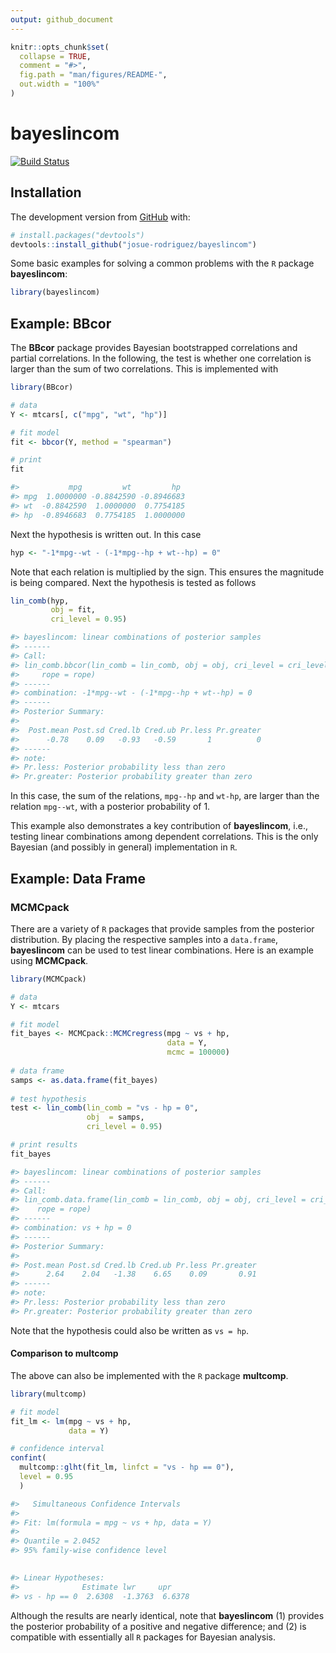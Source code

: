 ```yaml
---
output: github_document
---
```


<!-- README.md is generated from README.Rmd. Please edit that file -->

```r
knitr::opts_chunk$set(
  collapse = TRUE,
  comment = "#>",
  fig.path = "man/figures/README-",
  out.width = "100%"
)
```

# bayeslincom

[![Build Status](https://travis-ci.org/josue-rodriguez/bayeslincom.svg?branch=master)](https://travis-ci.org/josue-rodriguez/bayeslincom)
<!-- badges: end -->

<!-- The goal of bayeslincom is to ... -->

## Installation

<!-- You can install the released version of bayeslincom from [CRAN](https://CRAN.R-project.org) with: -->

<!-- ``` r -->
<!-- install.packages("bayeslincom") -->
<!-- ``` -->

The development version from [GitHub](https://github.com/) with:

``` r
# install.packages("devtools")
devtools::install_github("josue-rodriguez/bayeslincom")
```

Some basic examples for solving a common problems with the `R` package **bayeslincom**:

```r
library(bayeslincom)
```

## Example: **BBcor**
The **BBcor** package provides Bayesian bootstrapped correlations and partial correlations. In the following, the test is whether one correlation is larger than
the sum of two correlations. This is implemented with

```r
library(BBcor)

# data
Y <- mtcars[, c("mpg", "wt", "hp")]

# fit model
fit <- bbcor(Y, method = "spearman")

# print
fit

#>           mpg         wt         hp
#> mpg  1.0000000 -0.8842590 -0.8946683
#> wt  -0.8842590  1.0000000  0.7754185
#> hp  -0.8946683  0.7754185  1.0000000
```

Next the hypothesis is written out. In this case

```r
hyp <- "-1*mpg--wt - (-1*mpg--hp + wt--hp) = 0"
```

Note that each relation is multiplied by the sign. This ensures the magnitude is being 
compared. Next the hypothesis is tested as follows

```r
lin_comb(hyp, 
         obj = fit, 
         cri_level = 0.95)

#> bayeslincom: linear combinations of posterior samples
#> ------ 
#> Call:
#> lin_comb.bbcor(lin_comb = lin_comb, obj = obj, cri_level = cri_level, 
#>     rope = rope)
#> ------ 
#> combination: -1*mpg--wt - (-1*mpg--hp + wt--hp) = 0 
#> ------ 
#> Posterior Summary:
#> 
#>  Post.mean Post.sd Cred.lb Cred.ub Pr.less Pr.greater
#>      -0.78    0.09   -0.93   -0.59       1          0
#> ------ 
#> note:
#> Pr.less: Posterior probability less than zero
#> Pr.greater: Posterior probability greater than zero
```

In this case, the sum of the relations, `mpg--hp` and `wt-hp`, are larger than the relation `mpg--wt`, with a posterior probability of 1. 

This example also demonstrates a key contribution of **bayeslincom**, i.e., testing linear combinations among
dependent correlations. This is the only Bayesian (and possibly in general) implementation in `R`.


## Example: Data Frame
### **MCMCpack**
There are a variety of `R` packages that provide samples from the 
posterior distribution. By placing the respective samples into 
a `data.frame`, **bayeslincom** can be used to test linear combinations. 
Here is an example using **MCMCpack**.

```r
library(MCMCpack)

# data 
Y <- mtcars

# fit model
fit_bayes <- MCMCpack::MCMCregress(mpg ~ vs + hp, 
                                   data = Y, 
                                   mcmc = 100000)
                                   
# data frame
samps <- as.data.frame(fit_bayes)
                                   
# test hypothesis
test <- lin_comb(lin_comb = "vs - hp = 0", 
                 obj  = samps, 
                 cri_level = 0.95)                                 

# print results
fit_bayes

#> bayeslincom: linear combinations of posterior samples
#> ------ 
#> Call:
#> lin_comb.data.frame(lin_comb = lin_comb, obj = obj, cri_level = cri_level, 
#>    rope = rope)
#> ------ 
#> combination: vs + hp = 0 
#> ------ 
#> Posterior Summary:
#> 
#> Post.mean Post.sd Cred.lb Cred.ub Pr.less Pr.greater
#>      2.64    2.04   -1.38    6.65    0.09       0.91
#> ------ 
#> note:
#> Pr.less: Posterior probability less than zero
#> Pr.greater: Posterior probability greater than zero
```

Note that the hypothesis could also be written as `vs = hp`.

#### Comparison to **multcomp**
The above can also be implemented with the `R` package **multcomp**.

```r
library(multcomp)

# fit model
fit_lm <- lm(mpg ~ vs + hp, 
             data = Y) 

# confidence interval
confint(
  multcomp::glht(fit_lm, linfct = "vs - hp == 0"), 
  level = 0.95
  )

#> 	 Simultaneous Confidence Intervals
#> 
#> Fit: lm(formula = mpg ~ vs + hp, data = Y)
#> 
#> Quantile = 2.0452
#> 95% family-wise confidence level
 

#> Linear Hypotheses:
#>              Estimate lwr     upr    
#> vs - hp == 0  2.6308  -1.3763  6.6378
```

Although the results are nearly identical, note that **bayeslincom**  (1) provides the posterior probability of a positive and negative difference; and (2) is compatible with essentially all `R` 
packages for Bayesian analysis.
